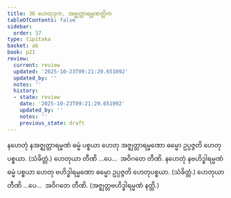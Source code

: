```yaml
---
title: 36 ဟေတုဒုက, အဇ္ဈတ္တာရမ္မဏတ္တိက
tableOfContents: false
sidebar:
  order: 37
type: tipitaka
basket: ab
book: p21
review:
  current: review
  updated: '2025-10-23T09:21:29.651092'
  updated_by: ''
  notes: ''
  history:
  - state: review
    date: '2025-10-23T09:21:29.651092'
    updated_by: ''
    notes: ''
    previous_state: draft
---
```



<ReviewStatus review={frontmatter.review} showDetails={true} />

<HypothesisAnnotation frontmatter={frontmatter} />

<DynamicBreadcrumb />

<Division number="83" book="p21" e="ch" v="40" p="365">

<Paragraph number="202" book="p21">
နဟေတုံ နအဇ္ဈတ္တာရမ္မဏံ ဓမ္မံ ပစ္စယာ ဟေတု အဇ္ဈတ္တာရမ္မဏော ဓမ္မော ဥပ္ပဇ္ဇတိ ဟေတုပစ္စယာ. (သံခိတ္တံ.) ဟေတုယာ တီဏိ …ပေ…  အဝိဂတေ တီဏိ.
</Paragraph>

<Paragraph number="203" book="p21">
နဟေတုံ နဗဟိဒ္ဓါရမ္မဏံ ဓမ္မံ ပစ္စယာ ဟေတု ဗဟိဒ္ဓါရမ္မဏော ဓမ္မော ဥပ္ပဇ္ဇတိ ဟေတုပစ္စယာ. (သံခိတ္တံ.) ဟေတုယာ တီဏိ …ပေ…  အဝိဂတေ တီဏိ.
</Paragraph>

<Paragraph number="204" book="p21">
(အဇ္ဈတ္တဗဟိဒ္ဓါရမ္မဏံ နတ္ထိ.)
</Paragraph>
</Division>